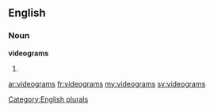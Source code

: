 ==English==

===Noun===
'''videograms'''

# {{plural of|[[videogram]]}}

[[Category:English plurals]]

[[ar:videograms]]
[[fr:videograms]]
[[my:videograms]]
[[sv:videograms]]